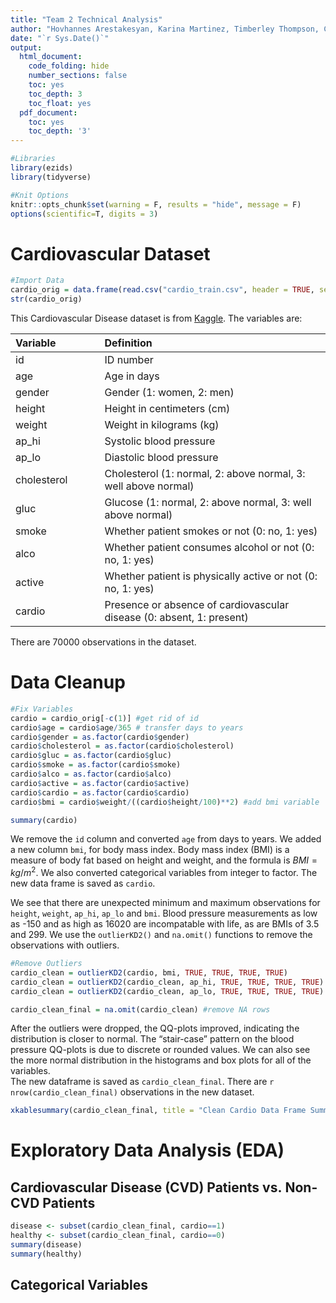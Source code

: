 ```yaml
---
title: "Team 2 Technical Analysis"
author: "Hovhannes Arestakesyan, Karina Martinez, Timberley Thompson, Chenxu Wang, & Zhe Yu"
date: "`r Sys.Date()`"
output:
  html_document:
    code_folding: hide
    number_sections: false
    toc: yes
    toc_depth: 3
    toc_float: yes
  pdf_document:
    toc: yes
    toc_depth: '3'
---
```


```r
#Libraries
library(ezids)
library(tidyverse)

#Knit Options
knitr::opts_chunk$set(warning = F, results = "hide", message = F)
options(scientific=T, digits = 3) 
```

# Cardiovascular Dataset
```r
#Import Data
cardio_orig = data.frame(read.csv("cardio_train.csv", header = TRUE, sep=';'))
str(cardio_orig)
```
This Cardiovascular Disease dataset is from [Kaggle](https://www.kaggle.com/datasets/sulianova/cardiovascular-disease-dataset). The variables are:  

Variable |  Definition  
  :-     |  :---- 
id	 | ID number
age	 | Age in days
gender | Gender (1: women, 2: men)
height | Height in centimeters (cm)
weight | Weight in kilograms (kg)
ap_hi | Systolic blood pressure
ap_lo | Diastolic blood pressure
cholesterol | Cholesterol (1: normal, 2: above normal, 3: well above normal)
gluc | Glucose (1: normal, 2: above normal, 3: well above normal)
smoke | Whether patient smokes or not (0: no, 1: yes)
alco | Whether patient consumes alcohol or not (0: no, 1: yes)
active | Whether patient is physically active or not (0: no, 1: yes)
cardio | Presence or absence of cardiovascular disease (0: absent, 1: present)

There are 70000 observations in the dataset.

# Data Cleanup
```r
#Fix Variables
cardio = cardio_orig[-c(1)] #get rid of id
cardio$age = cardio$age/365 # transfer days to years
cardio$gender = as.factor(cardio$gender)
cardio$cholesterol = as.factor(cardio$cholesterol) 
cardio$gluc = as.factor(cardio$gluc)
cardio$smoke = as.factor(cardio$smoke)
cardio$alco = as.factor(cardio$alco)
cardio$active = as.factor(cardio$active)
cardio$cardio = as.factor(cardio$cardio)
cardio$bmi = cardio$weight/((cardio$height/100)**2) #add bmi variable

summary(cardio)
```

We remove the `id` column and converted `age` from days to years.  We added a new column `bmi`, for body mass index. Body mass index (BMI) is a measure of body fat based on height and weight, and the formula is $BMI = kg/m^2$. We also converted categorical variables from integer to factor. The new data frame is saved as `cardio`. 

We see that there are unexpected minimum and maximum observations for `height`, `weight`, `ap_hi`, `ap_lo` and `bmi`.  Blood pressure measurements as low as -150 and as high as 16020 are incompatable with life, as are BMIs of 3.5 and 299.  We use the `outlierKD2()` and `na.omit()` functions to remove the observations with outliers. 

```r
#Remove Outliers
cardio_clean = outlierKD2(cardio, bmi, TRUE, TRUE, TRUE, TRUE) 
cardio_clean = outlierKD2(cardio_clean, ap_hi, TRUE, TRUE, TRUE, TRUE) 
cardio_clean = outlierKD2(cardio_clean, ap_lo, TRUE, TRUE, TRUE, TRUE)

cardio_clean_final = na.omit(cardio_clean) #remove NA rows
```

After the outliers were dropped, the QQ-plots improved, indicating the distribution is closer to normal. The "stair-case" pattern on the blood pressure QQ-plots is due to discrete or rounded values. We can also see the more normal distribution in the histograms and box plots for all of the variables.  
The new dataframe is saved as `cardio_clean_final`. There are `r nrow(cardio_clean_final)` observations in the new dataset.

```r
xkablesummary(cardio_clean_final, title = "Clean Cardio Data Frame Summary" )
```

# Exploratory Data Analysis (EDA)
## Cardiovascular Disease (CVD) Patients vs. Non- CVD Patients

```r
disease <- subset(cardio_clean_final, cardio==1)
healthy <- subset(cardio_clean_final, cardio==0)
summary(disease)
summary(healthy)

```

## Categorical Variables